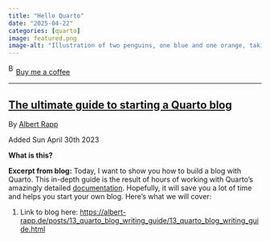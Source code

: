 ```yaml
---
title: "Hello Quarto"
date: "2025-04-22"
categories: [quarto]
image: featured.png
image-alt: "Illustration of two penguins, one blue and one orange, taking a selfie with a selfie stick. The moon in the background looks like the Quarto logo."
---
```



<link href="https://fonts.googleapis.com/css?family=Cookie" rel="stylesheet"><a class="bmc-button" target="_blank" href="https://www.buymeacoffee.com/JoscelinRocha">![Buy me a coffee](https://cdn.buymeacoffee.com/buttons/bmc-new-btn-logo.svg){alt="Buy me a coffee" width="15" height="21"}Buy me a coffee</a>

------------------------------------------------------------------------


## [The ultimate guide to starting a Quarto blog](https://albert-rapp.de/posts/13_quarto_blog_writing_guide/13_quarto_blog_writing_guide.html)

By [Albert Rapp](https://albert-rapp.de/posts/13_quarto_blog_writing_guide/13_quarto_blog_writing_guide.html)

Added Sun April 30th 2023

**What is this?**

**Excerpt from blog:** Today, I want to show you how to build a blog with Quarto. This in-depth guide is the result of hours of working with Quarto's amazingly detailed [documentation](https://quarto.org/docs/reference/). Hopefully, it will save you a lot of time and helps you start your own blog. Here's what we will cover:

1.  Link to blog here: <https://albert-rapp.de/posts/13_quarto_blog_writing_guide/13_quarto_blog_writing_guide.html>